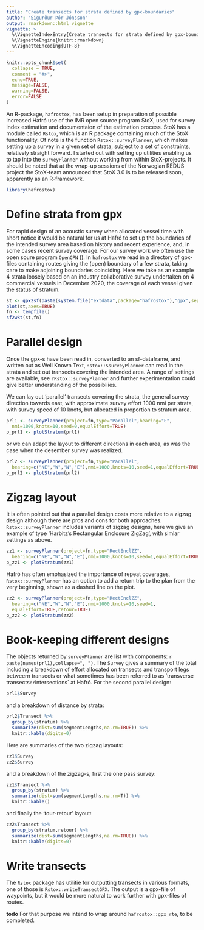```yaml
---
title: "Create transects for strata defined by gpx-boundaries"
author: "Sigurður Þór Jónsson"
output: rmarkdown::html_vignette
vignette: >
  %\VignetteIndexEntry{Create transects for strata defined by gpx-boundaries}
  %\VignetteEngine{knitr::rmarkdown}
  %\VignetteEncoding{UTF-8}
---
```


```r
knitr::opts_chunk$set(
  collapse = TRUE,
  comment = "#>",
  echo=TRUE,
  message=FALSE,
  warning=FALSE,
  error=FALSE
)
```

An R-package, `hafrostox`, has been setup in preparation of possible increased Hafró use of the IMR open source program StoX, used for survey index estimation and documentaion of the estimation process. StoX has a module called `Rstox`, which is an R package containing much of the StoX functionality. Of note is the function `Rstox::surveyPlanner`, which makes setting up a survey in a given set of strata, subject to a set of constraints, relatively straight forward. I started out with setting up utilities enabling us to tap into the `surveyPlanner` without working from within StoX-projects. It should be noted that at the wrap-up sessions of the Norwegian REDUS project the StoX-team announced that StoX 3.0 is to be released soon, apparently as an R-framework. 
```r
library(hafrostox)
```

# Define strata from gpx

For rapid design of an acoustic survey when allocated vessel time with short notice it would be natural for us at Hafró to set up the boundaries of the intended survey area based on history and recent experience, and, in some cases recent survey coverage. For our survey work we often use the open soure program `OpenCPN` ([](https://opencpn.org)). In `hafrostox` we read in a directory of gpx-files containing routes giving the (open) boundary of a few strata, taking care to make adjoining boundaries coinciding. Here we take as an example 4 strata loosely based on an industry collaborative survey undertaken on 4 commercial vessels in December 2020, the coverage of each vessel given the status of stratum.
```r
st <- gpx2sf(paste(system.file("extdata",package="hafrostox"),"gpx",sep="/"))
plot(st,axes=TRUE)
fn <- tempfile()
sf2wkt(st,fn)
```

# Parallel design

Once the gpx-s have been read in, converted to an sf-dataframe, and written out as Well Known Text, `Rstox::SsurveyPlanner` can read in the strata and set out transects covering the intended area. A range of settings are available, see `?Rstox::surveyPlanner` and further experimentation could give better understanding of the possibliies.

We can lay out 'parallel' transects covering the strata, the general survey direction towards east, with approximate survey effort 1000 nmi per strata, with survey speed of 10 knots, but allocated in proportion to stratum area.
```r
prl1 <- surveyPlanner(project=fn,type="Parallel",bearing="E",
  nmi=1000,knots=10,seed=0,equalEffort=TRUE)
p_prl1 <- plotStratum(prl1)
```

or we can adapt the layout to different directions in each area, as was the case when the desember survey was realized.
```r
prl2 <- surveyPlanner(project=fn,type="Parallel",
  bearing=c("NE","W","N","E"),nmi=1000,knots=10,seed=1,equalEffort=TRUE)
p_prl2 <- plotStratum(prl2)
```

# Zigzag layout

It is often pointed out that a parallel design costs more relative to a zigzag design although there are pros and cons for both approaches. `Rstox::surveyPlanner` includes variants of zigzag designs, here we give an example of type 'Harbitz's Rectangular Enclosure ZigZag', with simlar settings as above.
```r
zz1 <- surveyPlanner(project=fn,type="RectEnclZZ",
  bearing=c("NE","W","N","E"),nmi=1000,knots=10,seed=1,equalEffort=TRUE)
p_zz1 <- plotStratum(zz1)
```

Hafró has often emphasized the importance of repeat coverages, `Rstox::surveyPlanner` has an option to add a return trip to the plan from the very beginning, shown as a dashed line on the plot.
```r
zz2 <- surveyPlanner(project=fn,type="RectEnclZZ",
  bearing=c("NE","W","N","E"),nmi=1000,knots=10,seed=1,
  equalEffort=TRUE,retour=TRUE)
p_zz2 <- plotStratum(zz2)

```

# Book-keeping different designs

The objects returned by `surveyPlanner` are list with components: ``r paste(names(prl1),collapse=", ")``. The `Survey` gives a summary of the total including a breakdown of effort allocated on transects and transport legs betweern transects or what sometimes has been referred to as 'transverse transects` or `intersections` at Hafró. For the second parallel design:

```r
prl1$Survey
```

and a breakdown of distance by strata:

```r
prl2$Transect %>%
  group_by(stratum) %>%
  summarize(dist=sum(segmentLengths,na.rm=TRUE)) %>%
  knitr::kable(digits=0)
```

Here are summaries of the two zigzag layouts:

```r
zz1$Survey
zz2$Survey
```

and a breakdown of the zigzag-s, first the one pass survey:

```r
zz1$Transect %>%
  group_by(stratum) %>%
  summarize(dist=sum(segmentLengths,na.rm=T)) %>%
  knitr::kable()
```

and finally the 'tour-retour' layout:

```r
zz2$Transect %>%
  group_by(stratum,retour) %>%
  summarize(dist=sum(segmentLengths,na.rm=TRUE)) %>%
  knitr::kable(digits=0)
```

# Write transects 

The `Rstox` package has utilitie for outputting transects in various formats, one of those is `Rstox::writeTransectGPX`. The output is a gpx-file of waypoints, but it would be more natural to work further with gpx-files of routes. 

__todo__
For that purpose we intend to wrap around `hafrostox::gpx_rte`, to be completed.
